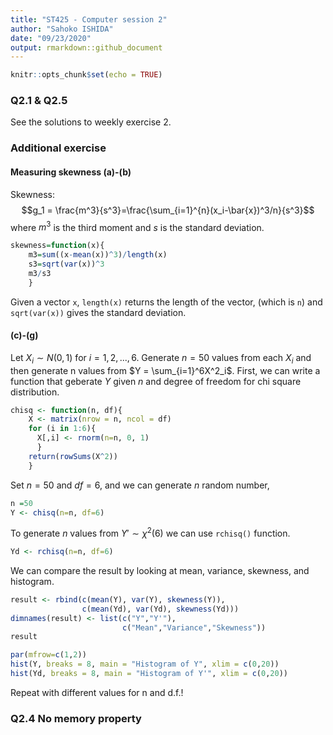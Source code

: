 ```yaml
---
title: "ST425 - Computer session 2"
author: "Sahoko ISHIDA"
date: "09/23/2020"
output: rmarkdown::github_document
---
```


```r
knitr::opts_chunk$set(echo = TRUE)
```

### Q2.1 & Q2.5
See the solutions to weekly exercise 2.

### Additional exercise
#### Measuring skewness (a)-(b)
Skewness:
$$g_1 = \frac{m^3}{s^3}=\frac{\sum_{i=1}^{n}(x_i-\bar{x})^3/n}{s^3}$$
where $m^3$ is the third moment and $s$ is the standard deviation.
```r
skewness=function(x){
    m3=sum((x-mean(x))^3)/length(x)
    s3=sqrt(var(x))^3
    m3/s3
    }
```
Given a vector `x`, `length(x)` returns the length of the vector, (which is `n`) and `sqrt(var(x))` gives the standard deviation.

#### (c)-(g)
Let $X_i\sim N(0,1)$ for $i=1,2,...,6$. Generate $n=50$ values from each $X_i$ and then generate n values from $Y = \sum_{i=1}^6X^2_i$. First, we can write a function that geberate $Y$ given $n$ and degree of freedom for chi square distribution.  
```r
chisq <- function(n, df){
    X <- matrix(nrow = n, ncol = df)
    for (i in 1:6){
      X[,i] <- rnorm(n=n, 0, 1)
      }
    return(rowSums(X^2))
    }
```
Set $n=50$ and $df=6$, and we can generate $n$ random number,
```r
n =50
Y <- chisq(n=n, df=6)
```

To generate $n$ values from $Y'\sim \chi^2(6)$ we can use `rchisq()` function.
```r
Yd <- rchisq(n=n, df=6)
```

We can compare the result by looking at mean, variance, skewness, and histogram.
```r
result <- rbind(c(mean(Y), var(Y), skewness(Y)), 
                c(mean(Yd), var(Yd), skewness(Yd)))
dimnames(result) <- list(c("Y","Y'"),
                         c("Mean","Variance","Skewness"))
result
```

```r
par(mfrow=c(1,2))
hist(Y, breaks = 8, main = "Histogram of Y", xlim = c(0,20))
hist(Yd, breaks = 8, main = "Histogram of Y'", xlim = c(0,20))
```

Repeat with different values for n and d.f.!

### Q2.4 No memory property

